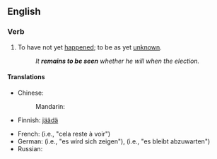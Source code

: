 ==English==

===Verb===
{{head|en|verb}}

# {{label|en|idiomatic}} To have not yet [[happen]]ed; to be as yet [[unknown]].
#: ''It '''remains to be seen''' whether he will when the election.''

====Translations====
{{trans-top|to be as yet unknown}}
* Chinese: 
*: Mandarin: {{t-needed|cmn}}
* Finnish: [[jäädä#Finnish|jäädä]] {{t|fi|nähtävä|alt=nähtäväksi}}
{{trans-mid}}
* French: {{t|fr|rester à voir}} (i.e., "cela reste à voir")
* German: {{t+|de|zeigen}} {{qualifier|reflexive}} (i.e., "es wird sich zeigen"), {{t|de|abzuwarten bleiben}} (i.e., "es bleibt abzuwarten")
* Russian: {{t-needed|ru}}
{{trans-bottom}}